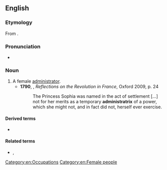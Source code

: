 ==English==

===Etymology===
From {{NL.}} {{m|la|administrātrix}}.

===Pronunciation===
* {{IPA|en|/ædˌmɪnɪsˈtɹeɪˌtɹɪks/}}

===Noun===
{{en-noun|administratrices|administratixes}}

# A female [[administrator]]. {{defdate|from 16th c.}}
#*'''1790''', {{w|Edmund Burke}}, ''Reflections on the Revolution in France'', Oxford 2009, p. 24
#*:The Princess Sophia was named in the act of settlement […] not for her merits as a temporary '''administratrix''' of a power, which she might not, and in fact did not, herself ever exercise.

====Derived terms====
* {{l|en|administratrixship}}

====Related terms====
* {{l|en|administer}}, {{l|en|administrative}}

[[Category:en:Occupations]]
[[Category:en:Female people‎]]